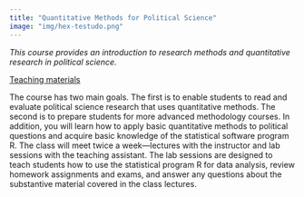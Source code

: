 ```yaml
---
title: "Quantitative Methods for Political Science"
image: "img/hex-testudo.png"
---
```


*This course provides an introduction to research methods and quantitative research in political science.*

[Teaching materials](https://hgoers.github.io/GVPT622/)

The course has two main goals. The first is to enable students to read and evaluate political science research that uses quantitative methods. The second is to prepare students for more advanced methodology courses. In addition, you will learn how to apply basic quantitative methods to political questions and acquire basic knowledge of the statistical software program R. The class will meet twice a week---lectures with the instructor and lab sessions with the teaching assistant. The lab sessions are designed to teach students how to use the statistical program R for data analysis, review homework assignments and exams, and answer any questions about the substantive material covered in the class lectures.
